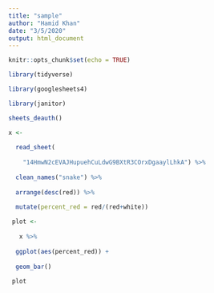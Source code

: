 ```yaml
---
title: "sample"
author: "Hamid Khan"
date: "3/5/2020"
output: html_document
---
```


```r

knitr::opts_chunk$set(echo = TRUE)

library(tidyverse)

library(googlesheets4)

library(janitor)

sheets_deauth()

```

```r

x <- 
  
  read_sheet(
    
    "14HmwN2cEVAJHupuehCuLdwG9BXtR3COrxDgaaylLhkA") %>%
             
  clean_names("snake") %>%
  
  arrange(desc(red)) %>%
  
  mutate(percent_red = red/(red+white))

 plot <- 
   
   x %>% 
  
  ggplot(aes(percent_red)) +
  
  geom_bar()
 
 plot

```


